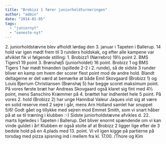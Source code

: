 ```yaml
---
title: "Brobizz 1 fører juniorholdturneringen"
author: "admin"
date: "2014-01-05"
tags: 
  - "juniornyt"
  - "seneste-nyt"
---
```


2\. juniorholdstævne blev afholdt lørdag den 3. januar i Tapeten i Ballerup. 14 hold var igen mødt frem til 3 runders holdskak, og efter alle kampene var afviklet fik vi følgende stilling: 1. Brobizz1 (Nørrebro) 19½ point 2. BMS Tigers1 19 point 3. Brønshøj5 (juniorholdet) 16 point. Brobizz 1 og BMS Tigers 1 har mødt hinanden (spillede 2-2 i 2. runde), så de sidste 3 runder bliver en kamp om hvem der scorer flest point mod de andre hold. Blandt deltagerne er det værd at bemærke at både Emil Skovgaard (Brobizz 1) og Louis Bjerrum Christiansen (Brønshøj 5) har begge scoret maksimum point. På vores første bræt har Andreas Skovgaard også klaret sig fint med 4½ point, mens Sanschiro Kræmmer på 4. brættet har indhentet hele 5 point. På vores 2. hold (Brobizz 2) har unge Hannibal Valeur Jaques vist sig at være en solid reserve med 2 sejre i går, mens Arn Holland samlet har snuppet 5/6! Godt gået og tillykke med sejren mod Emmet Smith, som vi snart håber på at se til træning i klubben :-) Sidste juniorholdstævne afvikles d. 22. marts ligeledes i Tapeten i Ballerup. Det bliver enormt spændende om vi kan vinde guldet i år! Klubben er også stolte af at Brobizz 2 ligger lige efter de 3 bedste hold på en 4.plads med 13. point. Vi vil igen kigge på partierne på torsdag med pizza spisning ind i mellem fra kl. 17.00. /Thore og Kim
